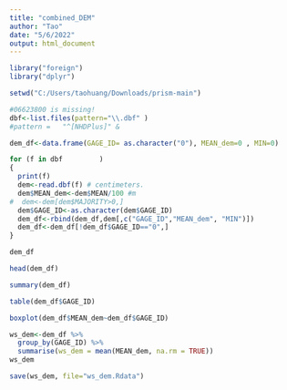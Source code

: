 ---
title: "combined_DEM"
author: "Tao"
date: "5/6/2022"
output: html_document
---

```{r}
library("foreign")
library("dplyr") 

setwd("C:/Users/taohuang/Downloads/prism-main")

#06623800 is missing!
dbf<-list.files(pattern="\\.dbf" )
#pattern =   "^[NHDPlus]" & 

dem_df<-data.frame(GAGE_ID= as.character("0"), MEAN_dem=0 , MIN=0)

for (f in dbf         )
{
  print(f)
  dem<-read.dbf(f) # centimeters.
  dem$MEAN_dem<-dem$MEAN/100 #m
#  dem<-dem[dem$MAJORITY>0,]
  dem$GAGE_ID<-as.character(dem$GAGE_ID)
  dem_df<-rbind(dem_df,dem[,c("GAGE_ID","MEAN_dem", "MIN")])
  dem_df<-dem_df[!dem_df$GAGE_ID=="0",]
}

dem_df

head(dem_df)

summary(dem_df)

table(dem_df$GAGE_ID)

boxplot(dem_df$MEAN_dem~dem_df$GAGE_ID)

ws_dem<-dem_df %>%
  group_by(GAGE_ID) %>%
  summarise(ws_dem = mean(MEAN_dem, na.rm = TRUE))
ws_dem

save(ws_dem, file="ws_dem.Rdata")

```

